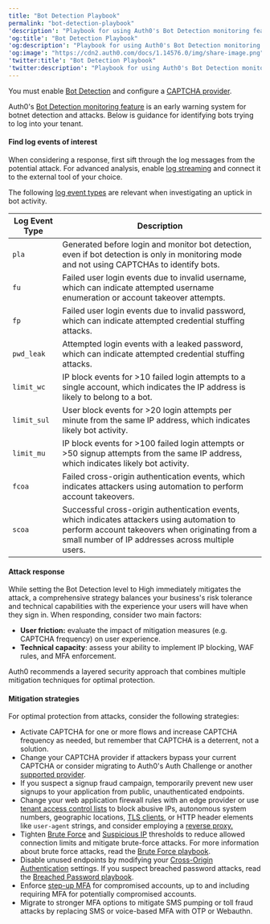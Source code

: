 ```yaml
---
title: "Bot Detection Playbook"
permalink: "bot-detection-playbook"
'description': "Playbook for using Auth0's Bot Detection monitoring feature in the Security Center"
'og:title': "Bot Detection Playbook"
'og:description': "Playbook for using Auth0's Bot Detection monitoring feature in the Security Center"
'og:image': "https://cdn2.auth0.com/docs/1.14576.0/img/share-image.png"
'twitter:title': "Bot Detection Playbook"
'twitter:description': "Playbook for using Auth0's Bot Detection monitoring feature in the Security Center"
---
```


<Card title="Before you start">

You must enable [Bot Detection](/ja-jp/secure/attack-protection/bot-detection) and configure a [CAPTCHA provider](/ja-jp/secure/attack-protection/bot-detection/configure-captcha).

</Card>

Auth0's [Bot Detection monitoring feature](/secure/security-center#bot-detection) is an early warning system for botnet detection and attacks. Below is guidance for identifying bots trying to log into your tenant.

#### Find log events of interest

When considering a response, first sift through the log messages from the potential attack. For advanced analysis, enable [log streaming](/ja-jp/customize/log-streams) and connect it to the external tool of your choice.

The following [log event types](/ja-jp/deploy-monitor/logs/log-event-type-codes) are relevant when investigating an uptick in bot activity.

<table class="table"><thead>
<tr>
<th>Log Event Type</th>
<th>Description</th>
</tr>
</thead>
<tbody>
<tr>
<td><code>pla</code></td>
<td>Generated before login and monitor bot detection, even if bot detection is only in monitoring mode and not using CAPTCHAs to identify bots.</td>
</tr>
<tr>
<td><code>fu</code></td>
<td>Failed user login events due to invalid username, which can indicate attempted username enumeration or account takeover attempts.</td>
</tr>
<tr>
<td><code>fp</code></td>
<td>Failed user login events due to invalid password, which can indicate attempted credential stuffing attacks.</td>
</tr>
<tr>
<td><code>pwd_leak</code></td>
<td>Attempted login events with a leaked password, which can indicate attempted credential stuffing attacks.</td>
</tr>
<tr>
<td><code>limit_wc</code></td>
<td>IP block events for &gt;10 failed login attempts to a single account, which indicates the IP address is likely to belong to a bot.</td>
</tr>
<tr>
<td><code>limit_sul</code></td>
<td>User block events for &gt;20 login attempts per minute from the same IP address, which indicates likely bot activity.</td>
</tr>
<tr>
<td><code>limit_mu</code></td>
<td>IP block events for &gt;100 failed login attempts or &gt;50 signup attempts from the same IP address, which indicates likely bot activity.</td>
</tr>
<tr>
<td><code>fcoa</code></td>
<td>Failed cross-origin authentication events, which indicates attackers using automation to perform account takeovers.</td>
</tr>
<tr>
<td><code>scoa</code></td>
<td>Successful cross-origin authentication events, which indicates attackers using automation to perform account takeovers when originating from a small number of IP addresses across multiple users.</td>
</tr>
</tbody>
</table>

#### Attack response

While setting the <Tooltip data-tooltip-id="react-containers-DefinitionTooltip-0" href="/ja-jp/glossary?term=bot-detection" tip="ボット検知: Auth0がログインプロセス中にCAPTCHAを有効にすることで、疑わしいボットトラフィックをブロックする攻撃防御の形式。" cta="用語集の表示">Bot Detection</Tooltip> level to High immediately mitigates the attack, a comprehensive strategy balances your business's risk tolerance and technical capabilities with the experience your users will have when they sign in. When responding, consider two main factors:

* **User friction:** evaluate the impact of mitigation measures (e.g. CAPTCHA frequency) on user experience.
* **Technical capacity**: assess your ability to implement IP blocking, WAF rules, and <Tooltip data-tooltip-id="react-containers-DefinitionTooltip-0" href="/ja-jp/glossary?term=multifactor-authentication" tip="多要素認証（MFA）: ユーザー名とパスワードに加えて、SMS経由のコードなどの要素を使用するユーザー認証プロセス。" cta="用語集の表示">MFA</Tooltip> enforcement.

Auth0 recommends a layered security approach that combines multiple mitigation techniques for optimal protection.

#### Mitigation strategies

For optimal protection from attacks, consider the following strategies:

* Activate CAPTCHA for one or more flows and increase CAPTCHA frequency as needed, but remember that CAPTCHA is a deterrent, not a solution.
* Change your CAPTCHA provider if attackers bypass your current CAPTCHA or consider migrating to Auth0's Auth Challenge or another [supported provider](/ja-jp/secure/attack-protection/bot-detection/configure-captcha).
* If you suspect a signup fraud campaign, temporarily prevent new user signups to your application from public, unauthenticated endpoints.
* Change your web application firewall rules with an edge provider or use [tenant access control lists](/ja-jp/secure/tenant-access-control-list) to block abusive IPs, autonomous system numbers, geographic locations, [TLS clients](/ja-jp/customize/custom-domains/self-managed-certificates/tls-ssl), or HTTP header elements like `user-agent` strings, and consider employing a [reverse proxy.](/customize/custom-domains/self-managed-certificates#configure-reverse-proxy)
* Tighten [Brute Force](/ja-jp/secure/attack-protection/brute-force-protection) and [Suspicious IP](/ja-jp/secure/attack-protection/suspicious-ip-throttling) thresholds to reduce allowed connection limits and mitigate brute-force attacks. For more information about brute force attacks, read the [Brute Force playbook](/ja-jp/secure/attack-protection/playbooks/brute-force-protection-playbook).
* Disable unused endpoints by modifying your [Cross-Origin Authentication](/ja-jp/authenticate/login/cross-origin-authentication) settings. If you suspect breached password attacks, read the [Breached Password playbook](/ja-jp/secure/attack-protection/playbooks/breached-password-playbook).
* Enforce [step-up MFA](/ja-jp/secure/multi-factor-authentication/step-up-authentication) for compromised accounts, up to and including requiring MFA for potentially compromised accounts.
* Migrate to stronger MFA options to mitigate SMS pumping or toll fraud attacks by replacing SMS or voice-based MFA with OTP or Webauthn.